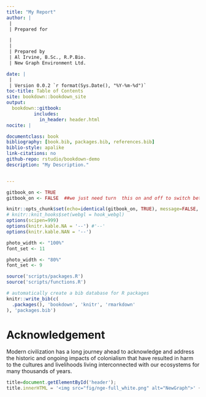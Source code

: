 ```yaml
--- 
title: "My Report"
author: |
 |
 | Prepared for

 |
 |
 | Prepared by
 | Al Irvine, B.Sc., R.P.Bio.
 | New Graph Environment Ltd.

date: |
 |
 | Version 0.0.2 `r format(Sys.Date(), "%Y-%m-%d")`
toc-title: Table of Contents
site: bookdown::bookdown_site
output: 
  bookdown::gitbook:
          includes:
            in_header: header.html
nocite: |

documentclass: book
bibliography: [book.bib, packages.bib, references.bib]
biblio-style: apalike
link-citations: no
github-repo: rstudio/bookdown-demo
description: "My Description."


---
```


```r
gitbook_on <- TRUE
gitbook_on <- FALSE  ##we just need turn  this on and off to switch between gitbook and pdf via paged.js

```

```r
knitr::opts_chunk$set(echo=identical(gitbook_on, TRUE), message=FALSE, warning=FALSE, dpi=60, out.width = "100%")
# knitr::knit_hooks$set(webgl = hook_webgl)
options(scipen=999)
options(knitr.kable.NA = '--') #'--'
options(knitr.kable.NAN = '--')
```

```r
photo_width <- "100%"
font_set <- 11

```

```r
photo_width <- "80%"
font_set <- 9
```


```r
source('scripts/packages.R')
source('scripts/functions.R')

```


```r
# automatically create a bib database for R packages
knitr::write_bib(c(
  .packages(), 'bookdown', 'knitr', 'rmarkdown'
), 'packages.bib')
```

# Acknowledgement {.front-matter .unnumbered}


Modern civilization has a long journey ahead to acknowledge and address the historic and ongoing impacts of colonialism that have resulted in harm to the cultures and livelihoods living interconnected with our ecosystems for many thousands of years. 



```js
title=document.getElementById('header');
title.innerHTML = '<img src="fig/nge-full_white.png" alt="NewGraph">' + title.innerHTML
```

